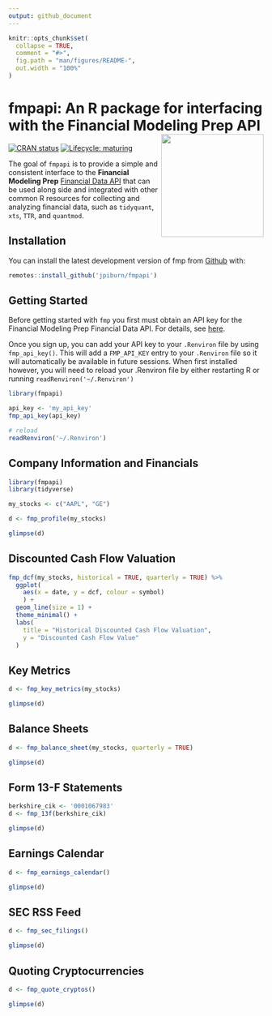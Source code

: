 ```yaml
---
output: github_document
---
```


<!-- README.md is generated from README.Rmd. Please edit that file -->

```r
knitr::opts_chunk$set(
  collapse = TRUE,
  comment = "#>",
  fig.path = "man/figures/README-",
  out.width = "100%"
)
```
# fmpapi: An R package for interfacing with the Financial Modeling Prep API <img src='man/figures/logo.png' align="right" height="202.5" />

<!-- badges: start -->
[![CRAN status](https://www.r-pkg.org/badges/version/fmpapi)](https://CRAN.R-project.org/package=fmpapi)
[![Lifecycle: maturing](https://img.shields.io/badge/lifecycle-maturing-blue.svg)](https://www.tidyverse.org/lifecycle/#maturing)
<!-- badges: end -->

The goal of `fmpapi` is to provide a simple and consistent interface to the **Financial Modeling Prep** [Financial Data API](https://financialmodelingprep.com/) that can be used along side and integrated with other common R resources 
for collecting and analyzing financial data, such as `tidyquant`, `xts`, `TTR`, and `quantmod`.

## Installation

<!-- You can install the released version of fmp from [CRAN](https://CRAN.R-project.org) with: -->
<!-- --- actually not on CRAN yet -->
<!-- ``` r -->
<!-- install.packages("fmp") -->
<!-- ``` -->
You can install the latest development version of fmp from [Github](https://github.com) with:

``` r
remotes::install_github('jpiburn/fmpapi')
```

## Getting Started

Before getting started with `fmp` you first must obtain an API key for the Financial Modeling Prep Financial Data API. For details, see [here](https://financialmodelingprep.com/developer/docs/pricing/).

Once you sign up, you can add your API key to your `.Renviron` file by using `fmp_api_key()`. This will add a `FMP_API_KEY` entry to your `.Renviron` file so it will automatically be available in future sessions. When first installed however, you will need to reload your .Renviron file by either restarting R or running `readRenviron('~/.Renviron')`

```r
library(fmpapi)

api_key <- 'my_api_key'
fmp_api_key(api_key)

# reload
readRenviron('~/.Renviron')
```


## Company Information and Financials

```r
library(fmpapi)
library(tidyverse)

my_stocks <- c("AAPL", "GE")

d <- fmp_profile(my_stocks)

glimpse(d)
```


## Discounted Cash Flow Valuation
```r

fmp_dcf(my_stocks, historical = TRUE, quarterly = TRUE) %>%
  ggplot(
    aes(x = date, y = dcf, colour = symbol)
    ) +
  geom_line(size = 1) +
  theme_minimal() +
  labs(
    title = "Historical Discounted Cash Flow Valuation",
    y = "Discounted Cash Flow Value"
  )
```


## Key Metrics
```r
d <- fmp_key_metrics(my_stocks)

glimpse(d)
```

## Balance Sheets
```r
d <- fmp_balance_sheet(my_stocks, quarterly = TRUE)

glimpse(d)
```


## Form 13-F Statements
```r
berkshire_cik <- '0001067983'
d <- fmp_13f(berkshire_cik)

glimpse(d)
```

## Earnings Calendar
```r
d <- fmp_earnings_calendar()

glimpse(d)
```

## SEC RSS Feed
```r
d <- fmp_sec_filings()

glimpse(d)
```

## Quoting Cryptocurrencies
```r
d <- fmp_quote_cryptos()

glimpse(d)
```

